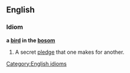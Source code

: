 ==English==

===Idiom===
'''a [[bird]] in the [[bosom]]'''

# A secret [[pledge]] that one makes for another.

[[Category:English idioms]]